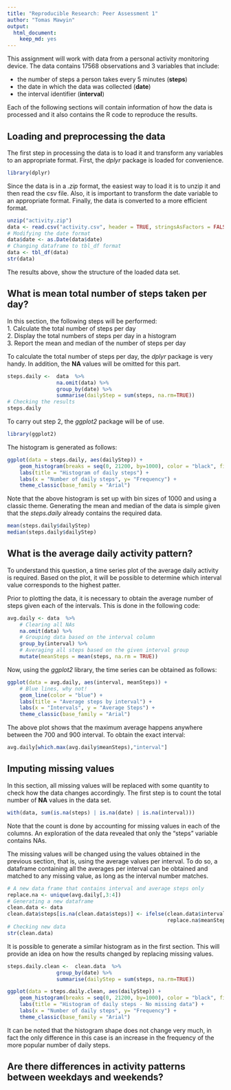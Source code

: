 ```yaml
---
title: "Reproducible Research: Peer Assessment 1"
author: "Tomas Mawyin"
output: 
  html_document:
    keep_md: yes
---
```


This assignment will work with data from a personal activity monitoring
device. The data contains 17568 observations and 3 variables that include:  

- the number of steps a person takes every 5 minutes (**steps**) 
- the date in which the data was collected (**date**)
- the interval identifier (**interval**)  

Each of the following sections will contain information of how the data is
processed and it also contains the R code to reproduce the results.

## Loading and preprocessing the data
The first step in processing the data is to load it and transform any variables
to an appropriate format. First, the *dplyr* package is loaded for convenience.
```r
library(dplyr)
```

Since the data is in a *.zip* format, the easiest way to load it is to unzip it
and then read the csv file. Also, it is important to transform the date variable
to an appropriate format. Finally, the data is converted to a more efficient format.

```r
unzip("activity.zip")
data <- read.csv("activity.csv", header = TRUE, stringsAsFactors = FALSE)
# Modifying the date format
data$date <- as.Date(data$date)
# Changing dataframe to tbl_df format
data <- tbl_df(data)
str(data)
```

The results above, show the structure of the loaded data set.

## What is mean total number of steps taken per day?

In this section, the following steps will be performed:  
1. Calculate the total number of steps per day  
2. Display the total numbers of steps per day in a histogram  
3. Report the mean and median of the number of steps per day  

To calculate the total number of steps per day, the *dplyr* package is very handy.
In addition, the **NA** values will be omitted for this part.

```r
steps.daily <-  data  %>% 
                na.omit(data) %>% 
                group_by(date) %>% 
                summarise(dailyStep = sum(steps, na.rm=TRUE))
# Checking the results
steps.daily
```

To carry out step 2, the *ggplot2* package will be of use.

```r
library(ggplot2)
```

The histogram is generated as follows:

```r
ggplot(data = steps.daily, aes(dailyStep)) + 
    geom_histogram(breaks = seq(0, 21200, by=1000), color = "black", fill="blue",alpha = .75) +
    labs(title = "Histogram of daily steps") +
    labs(x = "Number of daily steps", y= "Frequency") +
    theme_classic(base_family = "Arial")
```  

Note that the above histogram is set up with bin sizes of 1000 and
using a classic theme. Generating the mean and median of the data is simple
given that the *steps.daily* already contains the required data.

```r
mean(steps.daily$dailyStep)
median(steps.daily$dailyStep)
```

## What is the average daily activity pattern?

To understand this question, a time series plot of the average daily activity
is required. Based on the plot, it will be possible to determine which interval
value corresponds to the highest patter.  

Prior to plotting the data, it is necessary to obtain the average number of steps
given each of the intervals. This is done in the following code:

```r
avg.daily <- data  %>%
    # Clearing all NAs
    na.omit(data) %>% 
    # Grouping data based on the interval column
    group_by(interval) %>% 
    # Averaging all steps based on the given interval group
    mutate(meanSteps = mean(steps, na.rm = TRUE))
```

Now, using the *ggplot2* library, the time series can be obtained as follows:

```r
ggplot(data = avg.daily, aes(interval, meanSteps)) + 
    # Blue lines, why not!
    geom_line(color = "blue") +
    labs(title = "Average steps by interval") +
    labs(x = "Intervals", y = "Average Steps") +
    theme_classic(base_family = "Arial")
```

The above plot shows that the maximum average happens anywhere between the 700
and 900 interval. To obtain the exact interval:

```r
avg.daily[which.max(avg.daily$meanSteps),"interval"]
```

## Imputing missing values

In this section, all missing values will be replaced with some quantity to check
how the data changes accordingly. The first step is to count the total number
of **NA** values in the data set.

```r
with(data, sum(is.na(steps) | is.na(date) | is.na(interval)))
```

Note that the count is done by accounting for missing values in each of the
columns. An exploration of the data revealed that only the "steps" variable
contains NAs.  

The missing values will be changed using the values obtained in the previous
section, that is, using the average values per interval. To do so, a dataframe
containing all the averages per interval can be obtained and matched to any
missing value, as long as the interval number matches.

```r
# A new data frame that contains interval and average steps only
replace.na <- unique(avg.daily[,3:4])
# Generating a new dataframe
clean.data <- data
clean.data$steps[is.na(clean.data$steps)] <- ifelse(clean.data$interval == replace.na$interval,
                                                    replace.na$meanSteps, clean.data$steps)
# Checking new data
str(clean.data)
```

It is possible to generate a similar histogram as in the first section. This will
provide an idea on how the results changed by replacing missing values.

```r
steps.daily.clean <-  clean.data  %>% 
                group_by(date) %>% 
                summarise(dailyStep = sum(steps, na.rm=TRUE))

ggplot(data = steps.daily.clean, aes(dailyStep)) + 
    geom_histogram(breaks = seq(0, 21200, by=1000), color = "black", fill="blue",alpha = .75) +
    labs(title = "Histogram of daily steps - No missing data") +
    labs(x = "Number of daily steps", y= "Frequency") +
    theme_classic(base_family = "Arial")
```

It can be noted that the histogram shape does not change very much, in fact the
only difference in this case is an increase in the frequency of the more popular
number of daily steps.

## Are there differences in activity patterns between weekdays and weekends?
